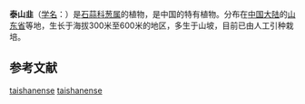 {{Speciesbox
| status = 
| status_system = 
| image =
| genus =Allium sect. Rhizirideum
| species = taishanense
| authority = [[J.M.Xu|J.M.Xu]], 1980
| synonyms_ref={{r|theplantlist}}
| synonyms=（无其它异名）
}}

'''泰山韭'''（[[学名|学名]]：{{lang|la|''Allium taishanense''}}）是[[石蒜科|石蒜科]][[葱属|葱属]]的植物，是中国的特有植物。分布在[[中国大陆|中国大陆]]的[[山东省|山东省]]等地，生长于海拔300米至600米的地区，多生于山坡，目前已由人工引种栽培{{r|bioinfo}}。

== 参考文献 ==
{{reflist|refs=
<ref name="bioinfo">{{cite web| url =http://www.bioinfo.cn/db05/KmzwSpecies.php?action=view&id=1210| title =泰山韭| work =《中国高等植物数据库全库》| publisher =中国科学院微生物研究所| author =昆明植物研究所| accessdate =2009-02-22| deadurl =yes| archiveurl =https://web.archive.org/web/20160305071908/http://www.bioinfo.cn/db05/KmzwSpecies.php?action=view&id=1210| archivedate =2016-03-05}}</ref>
<ref name="theplantlist">[http://www.theplantlist.org/tpl1.1/record/kew-296748 ''Allium taishanense'' J.M.Xu] {{Wayback|url=http://www.theplantlist.org/tpl1.1/record/kew-296748 |date=20210829151012 }}. In: ''The Plant List'' (2013). Version 1.1. Published on the Internet; http://www.theplantlist.org/ {{Wayback|url=http://www.theplantlist.org/ |date=20190523171514 }} [2017-3-3].</ref>
}}
{{Taxonbar|from=Q15225371}}

[[Category:葱属|taishanense]]
[[Category:山韭组|taishanense]]


{{植物小作品}}